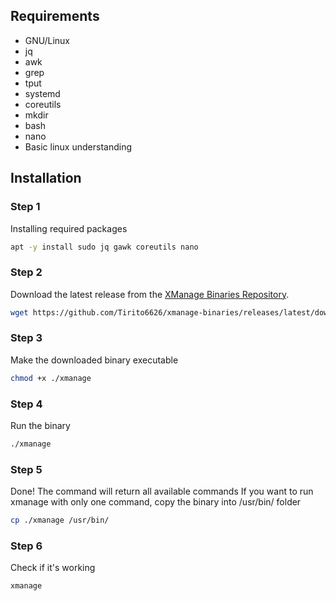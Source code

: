 
## Requirements
- GNU/Linux
- jq
- awk
- grep
- tput
- systemd 
- coreutils
- mkdir 
- bash
- nano
- Basic linux understanding

<Steps>

## Installation

### Step 1
Installing required packages

```bash
apt -y install sudo jq gawk coreutils nano
```
### Step 2

Download the latest release from the [XManage Binaries Repository](https://github.com/Tirito6626/xmanage-binaries/releases).

```bash
wget https://github.com/Tirito6626/xmanage-binaries/releases/latest/download/xmanage
```

### Step 3

Make the downloaded binary executable

```bash
chmod +x ./xmanage
```

### Step 4

Run the binary

```bash
./xmanage
```

### Step 5

Done! The command will return all available commands
If you want to run xmanage with only one command, copy the binary into /usr/bin/ folder

```bash
cp ./xmanage /usr/bin/
```

### Step 6

Check if it's working

```bash
xmanage
```

</Steps>
